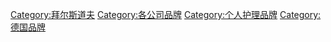 [[Category:拜尔斯道夫|Category:拜尔斯道夫]]
[[Category:各公司品牌|Category:各公司品牌]]
[[Category:个人护理品牌|Category:个人护理品牌]]
[[Category:德国品牌|Category:德国品牌]]